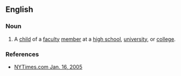==English==

===Noun===
{{en-noun|head=[[faculty|fac]] [[brat]]}}

# {{lb|en|slang}} A [[child]] of a [[faculty]] [[member]] at a [[high school]], [[university]], or [[college]].

===References===
* [http://www.nytimes.com/2005/01/16/education/edlife/EDPREP.html NYTimes.com Jan. 16, 2005]